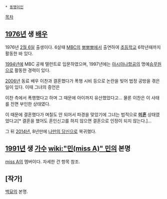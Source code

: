  * [[동명이인]]

[[목차]]
== [[1976년]] 생 [[배우]] ==
1976년 [[2월 6일]] 출생이다. 6살때 [[문화방송|MBC]]의 [[뽀뽀뽀]]에서 출연하여 [[초등학교]] 6학년때까지 활동한 바 있다.

[[1994년]]에 MBC 공채 탤런트로 입문하였으며, 1997년에는 [[아시아나항공]]의 명예[[승무원]]으로 활동한 경력이 있다.

[[2006년]] 동료 배우 이찬과 결혼했다가 폭행 시비 등으로 논란을 빚어 법정 공방을 겪은 일이 있다. 이때 그녀의 증언은

이찬 측에서 폭행했다고 하며 그 때문에 아이까지 유산했었다고... 물론 이찬은 이 사태를 전면 부인한 상태였다.

이 때문에 결혼했다가 며칠도 안 되어서 파경을 맞았기에 그녀는 법적으로 '''[[독신|미혼]]''' 상태였었다고[* 결혼을 했어도 혼인신고를 하지 않으면 결혼으로 인정이 되지 않는다.]...

그 뒤 [[2014년]], 8년만에 [[나만의 당신]]으로 복귀했다.

== [[1991년]] 생 [[가수]] [[wiki:"민(miss A)" 민]]의 본명 ==
[[miss A]]의 멤버이다. 자세한 건 항목 참조.

== [작가] ==
[[백묘]]의 본명.
